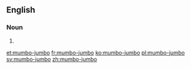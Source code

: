 {{also|mumbo jumbo}}
==English==

===Noun===
{{en-noun|-}}

# {{alternative spelling of|mumbo jumbo|lang=en}}

[[et:mumbo-jumbo]]
[[fr:mumbo-jumbo]]
[[ko:mumbo-jumbo]]
[[pl:mumbo-jumbo]]
[[sv:mumbo-jumbo]]
[[zh:mumbo-jumbo]]